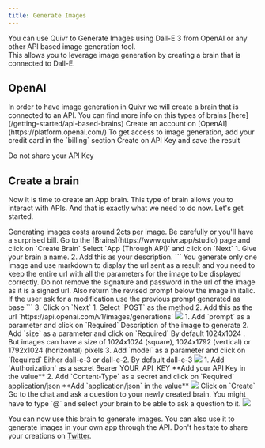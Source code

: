 ```yaml
---
title: Generate Images
---
```


You can use Quivr to Generate Images using Dall-E 3 from OpenAI or any other API based image generation tool.  
This allows you to leverage image generation by creating a brain that is connected to Dall-E.

## OpenAI

<Info>
  In order to have image generation in Quivr we will create a brain that is
  connected to an API. You can find more info on this types of brains
  [here](/getting-started/api-based-brains)
</Info>

<Steps>
  <Step title="Create OpenAI Account">
    Create an account on [OpenAI](https://platform.openai.com/)
  </Step>
  <Step title="Credit Card">
    To get access to image generation, add your credit card in the `billing`
    section
  </Step>
  <Step title="Create API Key">Create on API Key and save the result</Step>
</Steps>

<Warning>Do not share your API Key</Warning>

## Create a brain

Now it is time to create an App brain. This type of brain allows you to interact with APIs. And that is exactly what we need to do now. Let's get started.

<Warning>
  Generating images costs around 2cts per image. Be carefully or you'll have a
  surprised bill.
</Warning>

<Steps>
  <Step title="Create a new Brain">
    Go to the [Brains](https://www.quivr.app/studio) page and click on `Create
    Brain`
  </Step>
  <Step title="Choose App Brain">
    Select `App (Through API)` and click on `Next`
  </Step>
  <Step title="Name & Prompt">
    1. Give your brain a name. 2. Add this as your description. ``` You generate
    only one image and use markdown to display the url sent as a result and you
    need to keep the entire url with all the parameters for the image to be
    displayed correctly. Do not remove the signature and password in the url of
    the image as it is a signed url. Also return the revised prompt below the
    image in italic. If the user ask for a modification use the previous prompt
    generated as base ``` 3. Click on `Next`
  </Step>
  <Step title="URL">
    1. Select `POST` as the method 2. Add this as the url
    `https://api.openai.com/v1/images/generations`
    <img src="/images/openai-brain-url.png" />
  </Step>
  <Step title="Parameters">
    1. Add `prompt` as a parameter and click on `Required`
    <ParamField path="prompt" type="string">
      Description of the image to generate
    </ParamField>
    2. Add `size` as a parameter and click on `Required`
    <ParamField path="size" type="string">
      By default 1024x1024 . But images can have a size of 1024x1024 (square),
      1024x1792 (vertical) or 1792x1024 (horizontal) pixels
    </ParamField>
    3. Add `model` as a parameter and click on `Required`
    <ParamField path="model" type="string">
      Either dall-e-3 or dall-e-2. By default dall-e-3
    </ParamField>
    <img src="/images/openai-brain-params.png" />
  </Step>
  <Step title="Secrets">
    1. Add `Authorization` as a secret
    <ParamField path="Authorization" type="string">
      Bearer YOUR_API_KEY
    </ParamField>
    **Add your API Key in the value** 2. Add `Content-Type` as a secret and
    click on `Required`
    <ParamField path="Content-Type" type="string">
      application/json
    </ParamField>
    **Add `application/json` in the value**
    <img src="/images/openai-brain-secrets.png" />
  </Step>
  <Step title="Create">Click on `Create`</Step>
  <Step title="Generate your image">
    Go to the chat and ask a question to your newly created brain.
    <Tip>
      You might have to type `@` and select your brain to be able to ask a
      question to it.
    </Tip>
    <img src="/images/openai-brain-chat.png" />
  </Step>
</Steps>

You can now use this brain to generate images. You can also use it to generate images in your own app through the API.
Don't hesitate to share your creations on [Twitter](https://twitter.com/quivr_brain).

<Snippet file="commercial.mdx" />
